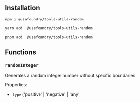 ## Installation

<CodeGroup>

```bash npm
npm i @usefoundry/tools-utils-random
```

```bash yarn
yarn add  @usefoundry/tools-utils-random
```

```bash pnpm
pnpm add  @usefoundry/tools-utils-random
```

</CodeGroup>

## Functions

### `randomInteger`

Generates a random integer number without specific boundaries

Properties:
- `type` ('positive' | 'negative' | 'any')
